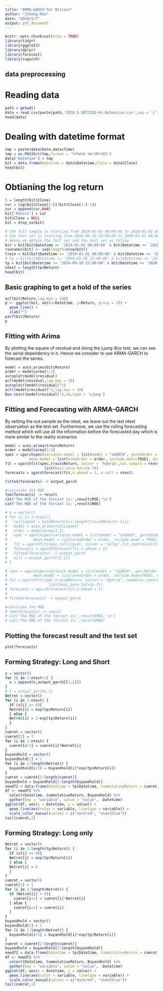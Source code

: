 ```yaml
---
title: "ARMA-GARCH For Bitcoin"
author: "Jiheng Mao"
date: "2020/5/7"
output: pdf_document
---
```


```r
knitr::opts_chunk$set(echo = TRUE)
library(tidyr)
library(ggplot2)
library(dplyr)
library(forecast)
library(rugarch)
```

## data preprocessing
# Reading data
```r
path = getwd()
data = read.csv(paste(path,'2020.5.5BTCUSD-H1-NoSession.csv',sep = '/'),header = TRUE,sep = '\t')
head(data)
```

# Dealing with datetime format
```r
tmp = paste(data$Date,data$Time)
tmp = as.POSIXct(tmp,format = '%Y%m%d %H:%M:%OS')
data['Datetime'] = tmp
bit = data.frame(Datetime = data$Datetime,Close = data$Close)
head(bit)
```

# Obtianing the log return
```r
l = length(bit$Close)
cur = log(bit$Close[2:l]/bit$Close[1:l-1])
cur = append(cur,NaN)
bit['Return'] = cur
bit$Close = NULL
bit = drop_na(bit)

# the full sample is starting from 2019-01-01 00:00:00 to 2020-01-01 00:00:00
# the test set is starting from 2019-09-10 22:00:00 to 2020-01-01 00:00:00
# Hence we obtain the full set and the test set as follow
bit = bit[bit$Datetime >= '2019-01-01 00:00:00' & bit$Datetime <= '2020-01-01 00:00:00',]
rownames(bit) <- seq(length=nrow(bit))
train = bit[bit$Datetime >= '2019-01-01 00:00:00' & bit$Datetime <= '2019-09-10 22:00:00',]
# tp = bit[bit$Datetime >= '2019-05-20 22:00:00' & bit$Datetime <= '2019-09-10 00:00:00',]
tp = bit[bit$Datetime >= '2019-09-10 22:00:00' & bit$Datetime <= '2020-01-01 00:00:00',]
ntest = length(tp$Return)
head(bit)
```

## Basic graphing to get a hold of the series
```r
acf(bit$Return,lag.max = 100)
p <- ggplot(bit, aes(x=Datetime, y=Return, group = 1)) +
  geom_line() +
  xlab("")
pacf(bit$Return)
p
```

## Fitting with Arima
By plotting the square of residual and doing the Ljung-Box test, we can see the serial dependency in it. Hence we consider to use ARMA-GARCH to forecast the series.
```r
model = auto.arima(bit$Return)
order = model$arma[1:2]
autoplot(model$residual)
acf(model$residual,lag.max = 10)
autoplot((model$residual)^2)
acf((model$residual)^2,lag.max = 10)
Box.test((model$residual)^2,10,type = 'Ljung')
```

## Fitting and Forecasting with ARMA-GARCH
By setting the out.sample as the ntest, we leave out the last ntest observation as the test set. Furthermore, we use the rolling forecasting method which will use all the information before the forecasted day which is more similar to the reality scenarios.
```r
model = auto.arima(train$Return)
order = model$arma[1:2]
spec = ugarchspec(variance.model = list(model = "sGARCH", garchOrder = c(1,1)),
           mean.model = list(armaOrder = order, include.mean=TRUE), distribution.model = "std") 
fit = ugarchfit(spec,train$Return, solver = 'hybrid',out.sample = ntest, numderiv.control = 
                  list(hess.zero.tol=1e-7)) 
forecasts = ugarchforecast(fit,n.ahead = 1, n.roll = ntest)

fitted(forecasts) -> output_garch

#calculate the MAE
fpm(forecasts) -> result
cat('The MSE of the forcast is:',result$MSE,'\n')
cat('The MAE of the forcast is:',result$MAE)
```

```r
# x = vector()
# for (i in 1:ntest){
#   rollingset = bit$Return[1+i:length(train$Return)-1+i]
#   model = auto.arima(rollingset)
#   order = model$arma[1:2]
#   spec = ugarchspec(variance.model = list(model = "sGARCH", garchOrder = c(1,1)),
#            mean.model = list(armaOrder = order, include.mean = TRUE), distribution.model = "jsu")
#   fit = ugarchfit(spec,rollingset, solver = 'solnp',fit.control=list(scale=1), solver.control=list(trace=1))
#   forecasts = ugarchforecast(fit,n.ahead = 1)
#   fitted(forecasts) -> output_garch
#   x[i] = output_garch[[1,1]]
# }

# spec = ugarchspec(variance.model = list(model = "sGARCH", garchOrder = c(1,1)),
#            mean.model = list(armaOrder = order, include.mean=TRUE), distribution.model = "std") 
# fit = ugarchfit(spec,train$Return, solver = 'hybrid', numderiv.control = 
#                   list(hess.zero.tol=1e-7)) 
# forecasts = ugarchforecast(fit,n.ahead = 1)
# 
# fitted(forecasts) -> output_garch

#calculate the MAE
# fpm(forecasts) -> result
# cat('The MSE of the forcast is:',result$MSE,'\n')
# cat('The MAE of the forcast is:',result$MAE)
```
## Plotting the forecast result and the test set
```r
plot(forecasts)
```

## Forming Strategy: Long and Short
```r
x = vector()
for (i in 1:ntest+1) {
  x = append(x,output_garch[[1,i]])
}
# x = output_garch[,1]
Netret = vector()
for (i in 1:ntest) {
  if (x[i] >= 0){
  Netret[i] = exp(tp$Return[i])
  } else {
  Netret[i] = 2-exp(tp$Return[i])
  }
}
cumret = vector()
cumret[1] = 1
for (i in 1:ntest) {
  cumret[i+1] = cumret[i]*Netret[i]
}
buyandhold = vector()
buyandhold[1] = 1
for (i in 1:length(Netret)) {
  buyandhold[i+1] = buyandhold[i]*exp(tp$Return[i])
}
cumret = cumret[2:length(cumret)]
buyandhold = buyandhold[2:length(buyandhold)]
newdf2 = data.frame(Datetime = tp$Datetime, CummulativeReturn = cumret, Buyandhold = buyandhold)
df <- newdf2 %>%
  select(Datetime, CummulativeReturn, Buyandhold) %>%
  gather(key = "variable", value = "value", -Datetime)
ggplot(df, aes(x = Datetime, y = value)) + 
  geom_line(aes(color = variable, linetype = variable)) + 
  scale_color_manual(values = c("darkred", "steelblue"))
tail(cumret,1)
```

## Forming Strategy: Long only
```r
Netret = vector()
for (i in 1:length(tp$Return)) {
  if (x[i] >= 0){
  Netret[i] = exp(tp$Return[i])
  } else {
  Netret[i] = 0
  }
}
cumret = vector()
cumret[1] = 1
for (i in 1:length(Netret)) {
  if (Netret[i] > 0){
    cumret[i+1] = cumret[i]*Netret[i]
  } else {
    cumret[i+1] = cumret[i]
  }
}
buyandhold = vector()
buyandhold[1] = 1
for (i in 1:length(Netret)) {
  buyandhold[i+1] = buyandhold[i]*exp(tp$Return[i])
}
cumret = cumret[2:length(cumret)]
buyandhold = buyandhold[2:length(buyandhold)]
newdf2 = data.frame(Datetime = tp$Datetime, CummulativeReturn = cumret, Buyandhold = buyandhold)
df <- newdf2 %>%
  select(Datetime, CummulativeReturn, Buyandhold) %>%
  gather(key = "variable", value = "value", -Datetime)
ggplot(df, aes(x = Datetime, y = value)) + 
  geom_line(aes(color = variable, linetype = variable)) + 
  scale_color_manual(values = c("darkred", "steelblue"))
tail(cumret,1)
```